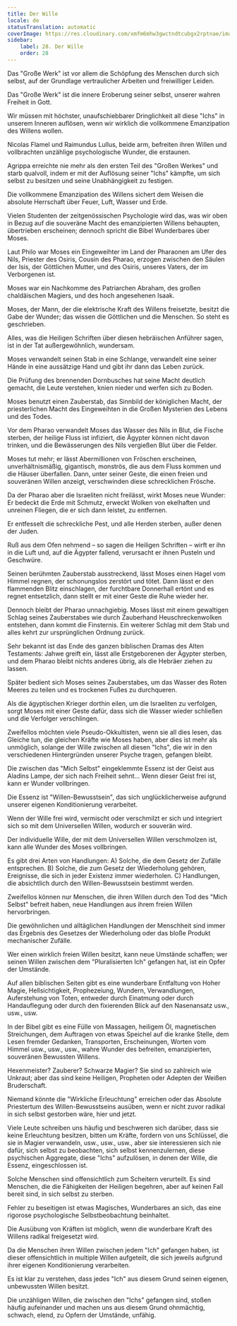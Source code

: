 ```yaml
---
title: Der Wille
locale: de
statusTranslation: automatic
coverImage: https://res.cloudinary.com/xmfm6mhw3gwctndtcubgx2rptnae/image/upload/v1740468922/small_cover_tratado_de_psicologia_revolucionaria_a4c0dca4e0.webp
sidebar:
    label: 28. Der Wille
    order: 28
---
```

Das "Große Werk" ist vor allem die Schöpfung des Menschen durch sich selbst, auf der Grundlage vertraulicher Arbeiten und freiwilliger Leiden.

Das "Große Werk" ist die innere Eroberung seiner selbst, unserer wahren Freiheit in Gott.

Wir müssen mit höchster, unaufschiebbarer Dringlichkeit all diese "Ichs" in unserem Inneren auflösen, wenn wir wirklich die vollkommene Emanzipation des Willens wollen.

Nicolas Flamel und Raimundus Lullus, beide arm, befreiten ihren Willen und vollbrachten unzählige psychologische Wunder, die erstaunen.

Agrippa erreichte nie mehr als den ersten Teil des "Großen Werkes" und starb qualvoll, indem er mit der Auflösung seiner "Ichs" kämpfte, um sich selbst zu besitzen und seine Unabhängigkeit zu festigen.

Die vollkommene Emanzipation des Willens sichert dem Weisen die absolute Herrschaft über Feuer, Luft, Wasser und Erde.

Vielen Studenten der zeitgenössischen Psychologie wird das, was wir oben in Bezug auf die souveräne Macht des emanzipierten Willens behaupten, übertrieben erscheinen; dennoch spricht die Bibel Wunderbares über Moses.

Laut Philo war Moses ein Eingeweihter im Land der Pharaonen am Ufer des Nils, Priester des Osiris, Cousin des Pharao, erzogen zwischen den Säulen der Isis, der Göttlichen Mutter, und des Osiris, unseres Vaters, der im Verborgenen ist.

Moses war ein Nachkomme des Patriarchen Abraham, des großen chaldäischen Magiers, und des hoch angesehenen Isaak.

Moses, der Mann, der die elektrische Kraft des Willens freisetzte, besitzt die Gabe der Wunder; das wissen die Göttlichen und die Menschen. So steht es geschrieben.

Alles, was die Heiligen Schriften über diesen hebräischen Anführer sagen, ist in der Tat außergewöhnlich, wundersam.

Moses verwandelt seinen Stab in eine Schlange, verwandelt eine seiner Hände in eine aussätzige Hand und gibt ihr dann das Leben zurück.

Die Prüfung des brennenden Dornbusches hat seine Macht deutlich gemacht, die Leute verstehen, knien nieder und werfen sich zu Boden.

Moses benutzt einen Zauberstab, das Sinnbild der königlichen Macht, der priesterlichen Macht des Eingeweihten in die Großen Mysterien des Lebens und des Todes.

Vor dem Pharao verwandelt Moses das Wasser des Nils in Blut, die Fische sterben, der heilige Fluss ist infiziert, die Ägypter können nicht davon trinken, und die Bewässerungen des Nils vergießen Blut über die Felder.

Moses tut mehr; er lässt Abermillionen von Fröschen erscheinen, unverhältnismäßig, gigantisch, monströs, die aus dem Fluss kommen und die Häuser überfallen. Dann, unter seiner Geste, die einen freien und souveränen Willen anzeigt, verschwinden diese schrecklichen Frösche.

Da der Pharao aber die Israeliten nicht freilässt, wirkt Moses neue Wunder: Er bedeckt die Erde mit Schmutz, erweckt Wolken von ekelhaften und unreinen Fliegen, die er sich dann leistet, zu entfernen.

Er entfesselt die schreckliche Pest, und alle Herden sterben, außer denen der Juden.

Ruß aus dem Ofen nehmend – so sagen die Heiligen Schriften – wirft er ihn in die Luft und, auf die Ägypter fallend, verursacht er ihnen Pusteln und Geschwüre.

Seinen berühmten Zauberstab ausstreckend, lässt Moses einen Hagel vom Himmel regnen, der schonungslos zerstört und tötet. Dann lässt er den flammenden Blitz einschlagen, der furchtbare Donnerhall ertönt und es regnet entsetzlich, dann stellt er mit einer Geste die Ruhe wieder her.

Dennoch bleibt der Pharao unnachgiebig. Moses lässt mit einem gewaltigen Schlag seines Zauberstabes wie durch Zauberhand Heuschreckenwolken entstehen, dann kommt die Finsternis. Ein weiterer Schlag mit dem Stab und alles kehrt zur ursprünglichen Ordnung zurück.

Sehr bekannt ist das Ende des ganzen biblischen Dramas des Alten Testaments: Jahwe greift ein, lässt alle Erstgeborenen der Ägypter sterben, und dem Pharao bleibt nichts anderes übrig, als die Hebräer ziehen zu lassen.

Später bedient sich Moses seines Zauberstabes, um das Wasser des Roten Meeres zu teilen und es trockenen Fußes zu durchqueren.

Als die ägyptischen Krieger dorthin eilen, um die Israeliten zu verfolgen, sorgt Moses mit einer Geste dafür, dass sich die Wasser wieder schließen und die Verfolger verschlingen.

Zweifellos möchten viele Pseudo-Okkultisten, wenn sie all dies lesen, das Gleiche tun, die gleichen Kräfte wie Moses haben, aber dies ist mehr als unmöglich, solange der Wille zwischen all diesen "Ichs", die wir in den verschiedenen Hintergründen unserer Psyche tragen, gefangen bleibt.

Die zwischen das "Mich Selbst" eingeklemmte Essenz ist der Geist aus Aladins Lampe, der sich nach Freiheit sehnt... Wenn dieser Geist frei ist, kann er Wunder vollbringen.

Die Essenz ist "Willen-Bewusstsein", das sich unglücklicherweise aufgrund unserer eigenen Konditionierung verarbeitet.

Wenn der Wille frei wird, vermischt oder verschmilzt er sich und integriert sich so mit dem Universellen Willen, wodurch er souverän wird.

Der individuelle Wille, der mit dem Universellen Willen verschmolzen ist, kann alle Wunder des Moses vollbringen.

Es gibt drei Arten von Handlungen: A) Solche, die dem Gesetz der Zufälle entsprechen. B) Solche, die zum Gesetz der Wiederholung gehören, Ereignisse, die sich in jeder Existenz immer wiederholen. C) Handlungen, die absichtlich durch den Willen-Bewusstsein bestimmt werden.

Zweifellos können nur Menschen, die ihren Willen durch den Tod des "Mich Selbst" befreit haben, neue Handlungen aus ihrem freien Willen hervorbringen.

Die gewöhnlichen und alltäglichen Handlungen der Menschheit sind immer das Ergebnis des Gesetzes der Wiederholung oder das bloße Produkt mechanischer Zufälle.

Wer einen wirklich freien Willen besitzt, kann neue Umstände schaffen; wer seinen Willen zwischen dem "Pluralisierten Ich" gefangen hat, ist ein Opfer der Umstände.

Auf allen biblischen Seiten gibt es eine wunderbare Entfaltung von Hoher Magie, Hellsichtigkeit, Prophezeiung, Wundern, Verwandlungen, Auferstehung von Toten, entweder durch Einatmung oder durch Handauflegung oder durch den fixierenden Blick auf den Nasenansatz usw., usw., usw.

In der Bibel gibt es eine Fülle von Massagen, heiligem Öl, magnetischen Streichungen, dem Auftragen von etwas Speichel auf die kranke Stelle, dem Lesen fremder Gedanken, Transporten, Erscheinungen, Worten vom Himmel usw., usw., usw., wahre Wunder des befreiten, emanzipierten, souveränen Bewussten Willens.

Hexenmeister? Zauberer? Schwarze Magier? Sie sind so zahlreich wie Unkraut; aber das sind keine Heiligen, Propheten oder Adepten der Weißen Bruderschaft.

Niemand könnte die "Wirkliche Erleuchtung" erreichen oder das Absolute Priestertum des Willen-Bewusstseins ausüben, wenn er nicht zuvor radikal in sich selbst gestorben wäre, hier und jetzt.

Viele Leute schreiben uns häufig und beschweren sich darüber, dass sie keine Erleuchtung besitzen, bitten um Kräfte, fordern von uns Schlüssel, die sie in Magier verwandeln, usw., usw., usw., aber sie interessieren sich nie dafür, sich selbst zu beobachten, sich selbst kennenzulernen, diese psychischen Aggregate, diese "Ichs" aufzulösen, in denen der Wille, die Essenz, eingeschlossen ist.

Solche Menschen sind offensichtlich zum Scheitern verurteilt. Es sind Menschen, die die Fähigkeiten der Heiligen begehren, aber auf keinen Fall bereit sind, in sich selbst zu sterben.

Fehler zu beseitigen ist etwas Magisches, Wunderbares an sich, das eine rigorose psychologische Selbstbeobachtung beinhaltet.

Die Ausübung von Kräften ist möglich, wenn die wunderbare Kraft des Willens radikal freigesetzt wird.

Da die Menschen ihren Willen zwischen jedem "Ich" gefangen haben, ist dieser offensichtlich in multiple Willen aufgeteilt, die sich jeweils aufgrund ihrer eigenen Konditionierung verarbeiten.

Es ist klar zu verstehen, dass jedes "Ich" aus diesem Grund seinen eigenen, unbewussten Willen besitzt.

Die unzähligen Willen, die zwischen den "Ichs" gefangen sind, stoßen häufig aufeinander und machen uns aus diesem Grund ohnmächtig, schwach, elend, zu Opfern der Umstände, unfähig.

